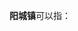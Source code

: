 '''阳城镇'''可以指：
{{PRC admin/disambig|13/06/22/102/000|14/08/30/106/000|14/11/82/201/000|41/13/23/111/000|41/17/23/106/000|44/18/23/119/000}}
{{disambig|cat=三字中国镇名消歧义}}